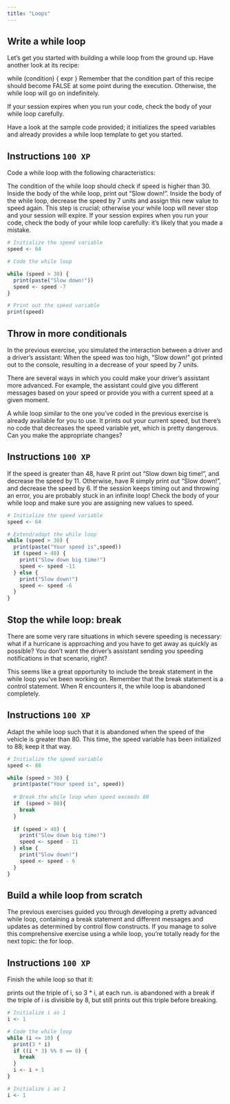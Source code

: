 ```yaml
---
title: "Loops"
---
```


## Write a while loop

Let's get you started with building a while loop from the ground up. Have another look at its recipe:

while (condition) { expr } Remember that the condition part of this recipe should become FALSE at some point during the execution. Otherwise, the while loop will go on indefinitely.

If your session expires when you run your code, check the body of your while loop carefully.

Have a look at the sample code provided; it initializes the speed variables and already provides a while loop template to get you started.

## Instructions `100 XP`{.unnumbered}

Code a while loop with the following characteristics:

The condition of the while loop should check if speed is higher than 30. Inside the body of the while loop, print out "Slow down!". Inside the body of the while loop, decrease the speed by 7 units and assign this new value to speed again. This step is crucial; otherwise your while loop will never stop and your session will expire. If your session expires when you run your code, check the body of your while loop carefully: it's likely that you made a mistake.

``` .r
# Initialize the speed variable
speed <- 64

# Code the while loop

while (speed > 30) {
  print(paste("Slow down!"))
  speed <- speed -7
}

# Print out the speed variable
print(speed)
```

## Throw in more conditionals

In the previous exercise, you simulated the interaction between a driver and a driver's assistant: When the speed was too high, "Slow down!" got printed out to the console, resulting in a decrease of your speed by 7 units.

There are several ways in which you could make your driver's assistant more advanced. For example, the assistant could give you different messages based on your speed or provide you with a current speed at a given moment.

A while loop similar to the one you've coded in the previous exercise is already available for you to use. It prints out your current speed, but there's no code that decreases the speed variable yet, which is pretty dangerous. Can you make the appropriate changes?

## Instructions `100 XP`{.unnumbered}

If the speed is greater than 48, have R print out "Slow down big time!", and decrease the speed by 11. Otherwise, have R simply print out "Slow down!", and decrease the speed by 6. If the session keeps timing out and throwing an error, you are probably stuck in an infinite loop! Check the body of your while loop and make sure you are assigning new values to speed.

``` .r
# Initialize the speed variable
speed <- 64

# Extend/adapt the while loop
while (speed > 30) {
  print(paste("Your speed is",speed))
  if (speed > 48) {
    print("Slow down big time!")
    speed <- speed -11
  } else {
    print("Slow down!")
    speed <- speed -6
  }
}
```

## Stop the while loop: break

There are some very rare situations in which severe speeding is necessary: what if a hurricane is approaching and you have to get away as quickly as possible? You don't want the driver's assistant sending you speeding notifications in that scenario, right?

This seems like a great opportunity to include the break statement in the while loop you've been working on. Remember that the break statement is a control statement. When R encounters it, the while loop is abandoned completely.

## Instructions `100 XP`{.unnumbered}

Adapt the while loop such that it is abandoned when the speed of the vehicle is greater than 80. This time, the speed variable has been initialized to 88; keep it that way.

``` .r
# Initialize the speed variable
speed <- 88

while (speed > 30) {
  print(paste("Your speed is", speed))
  
  # Break the while loop when speed exceeds 80
  if  (speed > 80){  
    break
  }
  
  if (speed > 48) {
    print("Slow down big time!")
    speed <- speed - 11
  } else {
    print("Slow down!")
    speed <- speed - 6
  }
}
```

## Build a while loop from scratch

The previous exercises guided you through developing a pretty advanced while loop, containing a break statement and different messages and updates as determined by control flow constructs. If you manage to solve this comprehensive exercise using a while loop, you're totally ready for the next topic: the for loop.

## Instructions `100 XP`{.unnumbered}

Finish the while loop so that it:

prints out the triple of i, so 3 \* i, at each run. is abandoned with a break if the triple of i is divisible by 8, but still prints out this triple before breaking.

``` .r
# Initialize i as 1 
i <- 1

# Code the while loop
while (i <= 10) {
  print(3 * i)
  if ((i * 3) %% 8 == 0) {
    break
  }
  i <- i + 1
}

# Initialize i as 1 
i <- 1
```
